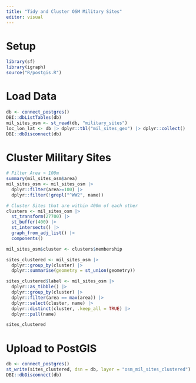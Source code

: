 ```yaml
---
title: "Tidy and Cluster OSM Military Sites"
editor: visual
---
```


# Setup

```r
library(sf)
library(igraph)
source("R/postgis.R")
```

# Load Data

```r
db <- connect_postgres()
DBI::dbListTables(db)
mil_sites_osm <- st_read(db, "military_sites")
loc_lon_lat <- db |> dplyr::tbl("mil_sites_geo") |> dplyr::collect()
DBI::dbDisconnect(db)
```

# Cluster Military Sites

```r
# Filter Area > 100m
summary(mil_sites_osm$area)
mil_sites_osm <- mil_sites_osm |> 
  dplyr::filter(area>=100) |>
  dplyr::filter(!grepl("^WW2", name))

# Cluster Sites that are within 400m of each other
clusters <- mil_sites_osm |> 
  st_transform(27700) |>
  st_buffer(400) |>
  st_intersects() |>
  graph_from_adj_list() |>
  components()

mil_sites_osm$cluster <- clusters$membership

sites_clustered <- mil_sites_osm |> 
  dplyr::group_by(cluster) |>
  dplyr::summarise(geometry = st_union(geometry)) 

sites_clustered$label <- mil_sites_osm |>
  dplyr::as_tibble() |>
  dplyr::group_by(cluster) |>
  dplyr::filter(area == max(area)) |>
  dplyr::select(cluster, name) |>
  dplyr::distinct(cluster, .keep_all = TRUE) |>
  dplyr::pull(name)

sites_clustered
```

# Upload to PostGIS

```r

db <- connect_postgres()
st_write(sites_clustered, dsn = db, layer = "osm_mil_sites_clustered")
DBI::dbDisconnect(db)
```
